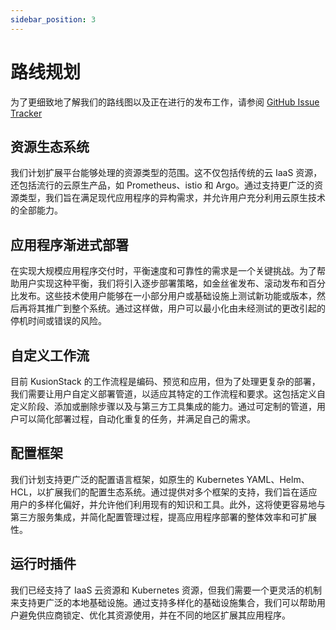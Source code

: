 ```yaml
---
sidebar_position: 3
---
```

# 路线规划

为了更细致地了解我们的路线图以及正在进行的发布工作，请参阅 [GitHub Issue Tracker](https://github.com/KusionStack/kusion/issues)

## 资源生态系统
我们计划扩展平台能够处理的资源类型的范围。这不仅包括传统的云 IaaS 资源，还包括流行的云原生产品，如 Prometheus、istio 和 Argo。通过支持更广泛的资源类型，我们旨在满足现代应用程序的异构需求，并允许用户充分利用云原生技术的全部能力。

## 应用程序渐进式部署
在实现大规模应用程序交付时，平衡速度和可靠性的需求是一个关键挑战。为了帮助用户实现这种平衡，我们将引入逐步部署策略，如金丝雀发布、滚动发布和百分比发布。这些技术使用户能够在一小部分用户或基础设施上测试新功能或版本，然后再将其推广到整个系统。通过这样做，用户可以最小化由未经测试的更改引起的停机时间或错误的风险。

## 自定义工作流
目前 KusionStack 的工作流程是编码、预览和应用，但为了处理更复杂的部署，我们需要让用户自定义部署管道，以适应其特定的工作流程和要求。这包括定义自定义阶段、添加或删除步骤以及与第三方工具集成的能力。通过可定制的管道，用户可以简化部署过程，自动化重复的任务，并满足自己的需求。

## 配置框架
我们计划支持更广泛的配置语言框架，如原生的 Kubernetes YAML、Helm、HCL，以扩展我们的配置生态系统。通过提供对多个框架的支持，我们旨在适应用户的多样化偏好，并允许他们利用现有的知识和工具。此外，这将使更容易地与第三方服务集成，并简化配置管理过程，提高应用程序部署的整体效率和可扩展性。

## 运行时插件
我们已经支持了 IaaS 云资源和 Kubernetes 资源，但我们需要一个更灵活的机制来支持更广泛的本地基础设施。通过支持多样化的基础设施集合，我们可以帮助用户避免供应商锁定、优化其资源使用，并在不同的地区扩展其应用程序。